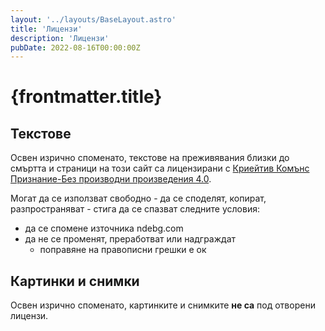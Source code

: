 ```yaml
---
layout: '../layouts/BaseLayout.astro'
title: 'Лицензи'
description: 'Лицензи'
pubDate: 2022-08-16T00:00:00Z
---
```


# {frontmatter.title}

## Текстове

Освен изрично споменато, текстове на преживявания близки до смъртта и страници на този сайт са лицензирани с [Криейтив Комънс Признание-Без производни произведения 4.0](https://creativecommons.org/licenses/by-nd/4.0/).

Могат да се използват свободно - да се споделят, копират, разпространяват - стига да се спазват следните условия:

- да се спомене източника ndebg.com
- да не се променят, преработват или надграждат
  - поправяне на правописни грешки е ок


## Картинки и снимки

Освен изрично споменато, картинките и снимките **не са** под отворени лицензи.
